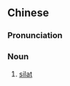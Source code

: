 ==Chinese==
{{zh-forms}}

===Pronunciation===
{{zh-pron
|m=xílā
|cat=n
}}

===Noun===
{{zh-noun}}

# [[silat]]